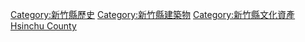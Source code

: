 [[Category:新竹縣歷史|Category:新竹縣歷史]]
[[Category:新竹縣建築物|Category:新竹縣建築物]]
[[Category:新竹縣文化資產|Category:新竹縣文化資產]]
[[Category:台灣各地古蹟|Hsinchu County]]